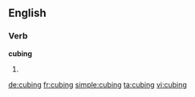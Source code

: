 ==English==

===Verb===
'''cubing'''

# {{present participle of|[[cube]]}}

[[de:cubing]]
[[fr:cubing]]
[[simple:cubing]]
[[ta:cubing]]
[[vi:cubing]]